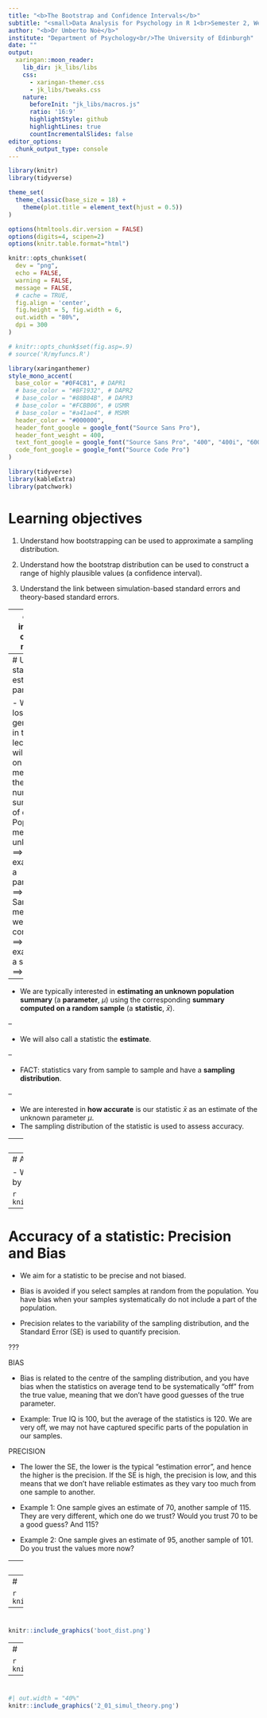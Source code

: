 ```yaml
---
title: "<b>The Bootstrap and Confidence Intervals</b>"
subtitle: "<small>Data Analysis for Psychology in R 1<br>Semester 2, Week 1</small>"
author: "<b>Dr Umberto Noè</b>"
institute: "Department of Psychology<br/>The University of Edinburgh"
date: ""
output:
  xaringan::moon_reader:
    lib_dir: jk_libs/libs
    css: 
      - xaringan-themer.css
      - jk_libs/tweaks.css
    nature:
      beforeInit: "jk_libs/macros.js"
      ratio: '16:9'
      highlightStyle: github
      highlightLines: true
      countIncrementalSlides: false
editor_options:
  chunk_output_type: console
---
```


```r
library(knitr)
library(tidyverse)

theme_set(
  theme_classic(base_size = 18) +
    theme(plot.title = element_text(hjust = 0.5))
)

options(htmltools.dir.version = FALSE)
options(digits=4, scipen=2)
options(knitr.table.format="html")

knitr::opts_chunk$set(
  dev = "png",
  echo = FALSE,
  warning = FALSE,
  message = FALSE,
  # cache = TRUE,
  fig.align = 'center',
  fig.height = 5, fig.width = 6,
  out.width = "80%",
  dpi = 300
)

# knitr::opts_chunk$set(fig.asp=.9)
# source('R/myfuncs.R')
```

```r
library(xaringanthemer)
style_mono_accent(
  base_color = "#0F4C81", # DAPR1
  # base_color = "#BF1932", # DAPR2
  # base_color = "#88B04B", # DAPR3 
  # base_color = "#FCBB06", # USMR
  # base_color = "#a41ae4", # MSMR
  header_color = "#000000",
  header_font_google = google_font("Source Sans Pro"),
  header_font_weight = 400,
  text_font_google = google_font("Source Sans Pro", "400", "400i", "600", "600i"),
  code_font_google = google_font("Source Code Pro")
)
```


```r
library(tidyverse)
library(kableExtra)
library(patchwork)
```


# Learning objectives

1. Understand how bootstrapping can be used to approximate a sampling distribution. 

1. Understand how the bootstrap distribution can be used to construct a range of highly plausible values (a confidence interval).  

1. Understand the link between simulation-based standard errors and theory-based standard errors. 


---
class: inverse, center, middle

# Part A
## Recap of Estimation


---
# Using statistics to estimate parameters

- Without loss of generality, in this lecture we will focus on the mean as the numerical summary of data.
    + Population mean ==> unknown ==> example of a parameter ==> $\mu$
    + Sample mean ==> we can compute it ==> example of a statistic ==> $\bar x$

--

- We are typically interested in __estimating an unknown population summary__ (a __parameter__, $\mu$) using the corresponding __summary computed on a random sample__ (a __statistic__, $\bar x$).

--

- We will also call a statistic the __estimate__.

--

- FACT: statistics vary from sample to sample and have a __sampling distribution__.

--

- We are interested in __how accurate__ is our statistic $\bar{x}$ as an estimate of the unknown parameter $\mu$.
- The sampling distribution of the statistic is used to assess accuracy.


---
# Sampling distribution

```r
knitr::include_graphics('sampl_dist.png')
```


---
# Accuracy of a statistic

- We investigate the accuracy of a statistic by looking at its __bias__ and __precision__

```r
knitr::include_graphics('bias_prec.png')
```


---
# Accuracy of a statistic: Precision and Bias

- We aim for a statistic to be precise and not biased.

- Bias is avoided if you select samples at random from the population. You have bias when your samples systematically do not include a part of the population.

- Precision relates to the variability of the sampling distribution, and the Standard Error (SE) is used to quantify precision. 

???

BIAS

- Bias is related to the centre of the sampling distribution, and you have bias when the statistics on average tend to be systematically “off” from the true value, meaning that we don’t have good guesses of the true parameter.

- Example: True IQ is 100, but the average of the statistics is 120. We are very off, we may not have captured specific parts of the population in our samples.

PRECISION

- The lower the SE, the lower is the typical “estimation error”, and hence the higher is the precision. If the SE is high, the precision is low, and this means that we don’t have reliable estimates as they vary too much from one sample to another.

- Example 1: One sample gives an estimate of 70, another sample of 115. They are very different, which one do we trust? Would you trust 70 to be a good guess? And 115?

- Example 2: One sample gives an estimate of 95, another sample of 101. Do you trust the values more now?


---
class: inverse, center, middle

# Part B
## The Bootstrap


---
# 

```r
knitr::include_graphics('sampl_dist_2.png')
```


---
# 

```r
knitr::include_graphics('boot_dist.png')
```


---
# 

```r
knitr::include_graphics('boot_sampl_dist.png')
```

---
# 

```r
#| out.width = "40%"
knitr::include_graphics('2_01_simul_theory.png')
```
